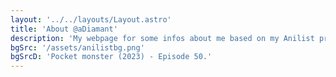 ```yaml
---
layout: '../../layouts/Layout.astro'
title: 'About @aDiamant'
description: 'My webpage for some infos about me based on my Anilist profile.'
bgSrc: '/assets/anilistbg.png'
bgSrcD: 'Pocket monster (2023) - Episode 50.'
---
```




<Title
    title="Hi weebs, I'm Diamant. 👋"
    subtitle='@aDiamant'
    imageAlt='logo'
    image='/logos/44.png'
/>

- 💜 Part of __[Dot-Shi](https://anilist.co/character/304179/Dot)__ fanclub.

<br/>

- ✨ Reviver of dead Anilist's forum games.
- 💕 Romance, Comedy, Yuri, Isekai fan.
- 🐲 Watched __[Miss Kobayashi's dragon maid](https://anilist.co/anime/21776/Miss-Kobayashis-Dragon-Maid/)__ 5 times!

<br/>

- 🏳️‍⚧️ She/her.
- 😭 Huge emotional.

<br/>

<Links>
    <Link color='#6fbbd9' text='My anilist page' href='https://anilist.co/user/aDiamant/' newTab={true}/>
    <Link
        color='#b69bc9'
        text='My main website'
        href='../'
        newTab={true}
    />
</Links>

<Links sub>
    <Link color='#d4d4d4' first text='All of my 10s' href='https://anilist.co/forum/thread/16690/comment/2626561'
          newTab={true}/>
    <Link color='#FFDA78' first text='My planning' href='https://anilist.co/activity/735959872'
          newTab={true}/>
    <Link color='#d4d4d469' first text='My reviews (Soon)' href='#'/>
    <Link color='#d4d4d469' first text='My forum games answers (Soon)' href='#'/>
    <Link color='#d4d4d469' first text='Galery (Soon)' href='#'/>
</Links>
